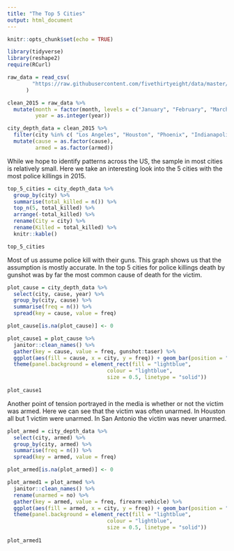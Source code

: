 ```yaml
---
title: "The Top 5 Cities"
output: html_document
---
```


```r
knitr::opts_chunk$set(echo = TRUE)
```

```r

library(tidyverse)
library(reshape2)
require(RCurl)

raw_data = read_csv(
        "https://raw.githubusercontent.com/fivethirtyeight/data/master/police-killings/police_killings.csv"
      )

clean_2015 = raw_data %>% 
  mutate(month = factor(month, levels = c("January", "February", "March", "April", "May", "June", "July", "August", "September", "October", "November", "December")),
         year = as.integer(year))

city_depth_data = clean_2015 %>% 
  filter(city %in% c( "Los Angeles", "Houston", "Phoenix", "Indianapolis", "New York")) %>% 
  mutate(cause = as.factor(cause),
         armed = as.factor(armed))
```


While we hope to identify patterns across the US, the sample in most cities is relatively small. Here we take an interesting look into the 5 cities with the most police killings in 2015. 

```r
top_5_cities = city_depth_data %>% 
  group_by(city) %>% 
  summarise(total_killed = n()) %>% 
  top_n(5, total_killed) %>% 
  arrange(-total_killed) %>%
  rename(City = city) %>% 
  rename(Killed = total_killed) %>% 
  knitr::kable()

top_5_cities
```

Most of us assume police kill with their guns. This graph shows us that the assumption is mostly accurate. In the top 5 cities for police killings death by gunshot was by far the most common cause of death for the victim. 

```r
plot_cause = city_depth_data %>% 
  select(city, cause, year) %>% 
  group_by(city, cause) %>% 
  summarise(freq = n()) %>% 
  spread(key = cause, value = freq) 

plot_cause[is.na(plot_cause)] <- 0

plot_cause1 = plot_cause %>% 
  janitor::clean_names() %>% 
  gather(key = cause, value = freq, gunshot:taser) %>% 
  ggplot(aes(fill = cause, x = city, y = freq)) + geom_bar(position = "dodge", stat = "identity") + labs(x = "City", y = "Frequency", title = "Cause of Death by Police Weapon", caption = "Jan-Jun 2015") + scale_fill_brewer(palette = "BrBG") + 
  theme(panel.background = element_rect(fill = "lightblue",
                                colour = "lightblue",
                                size = 0.5, linetype = "solid"))
  
plot_cause1
```

Another point of tension portrayed in the media is whether or not the victim was armed. Here we can see that the victim was often unarmed. In Houston all but 1 victim were unarmed. In San Antonio the victim was never unarmed. 

```r
plot_armed = city_depth_data %>% 
  select(city, armed) %>% 
  group_by(city, armed) %>% 
  summarise(freq = n()) %>% 
  spread(key = armed, value = freq) 

plot_armed[is.na(plot_armed)] <- 0

plot_armed1 = plot_armed %>% 
  janitor::clean_names() %>%
  rename(unarmed = no) %>% 
  gather(key = armed, value = freq, firearm:vehicle) %>% 
  ggplot(aes(fill = armed, x = city, y = freq)) + geom_bar(position = "dodge", stat = "identity") + labs(x = "City", y = "Frequency", title = "Victim Armed with a Weapon", caption = "Jan - Jun 2015") + scale_fill_brewer(palette = "BrBG") +
  theme(panel.background = element_rect(fill = "lightblue",
                                colour = "lightblue",
                                size = 0.5, linetype = "solid"))
  
plot_armed1
```

